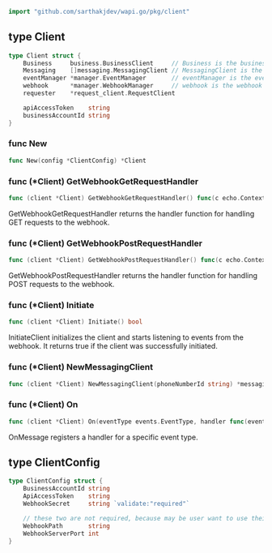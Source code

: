 ```go
import "github.com/sarthakjdev/wapi.go/pkg/client"
```



<a name="Client"></a>
## type Client



```go
type Client struct {
    Business     business.BusinessClient     // Business is the business client.
    Messaging    []messaging.MessagingClient // MessagingClient is the messaging client.
    eventManager *manager.EventManager       // eventManager is the event manager.
    webhook      *manager.WebhookManager     // webhook is the webhook manager.
    requester    *request_client.RequestClient

    apiAccessToken    string
    businessAccountId string
}
```

<a name="New"></a>
### func New

```go
func New(config *ClientConfig) *Client
```



<a name="Client.GetWebhookGetRequestHandler"></a>
### func \(\*Client\) GetWebhookGetRequestHandler

```go
func (client *Client) GetWebhookGetRequestHandler() func(c echo.Context) error
```

GetWebhookGetRequestHandler returns the handler function for handling GET requests to the webhook.

<a name="Client.GetWebhookPostRequestHandler"></a>
### func \(\*Client\) GetWebhookPostRequestHandler

```go
func (client *Client) GetWebhookPostRequestHandler() func(c echo.Context) error
```

GetWebhookPostRequestHandler returns the handler function for handling POST requests to the webhook.

<a name="Client.Initiate"></a>
### func \(\*Client\) Initiate

```go
func (client *Client) Initiate() bool
```

InitiateClient initializes the client and starts listening to events from the webhook. It returns true if the client was successfully initiated.

<a name="Client.NewMessagingClient"></a>
### func \(\*Client\) NewMessagingClient

```go
func (client *Client) NewMessagingClient(phoneNumberId string) *messaging.MessagingClient
```



<a name="Client.On"></a>
### func \(\*Client\) On

```go
func (client *Client) On(eventType events.EventType, handler func(events.BaseEvent))
```

OnMessage registers a handler for a specific event type.

<a name="ClientConfig"></a>
## type ClientConfig



```go
type ClientConfig struct {
    BusinessAccountId string
    ApiAccessToken    string
    WebhookSecret     string `validate:"required"`

    // these two are not required, because may be user want to use their own server
    WebhookPath       string
    WebhookServerPort int
}
```

